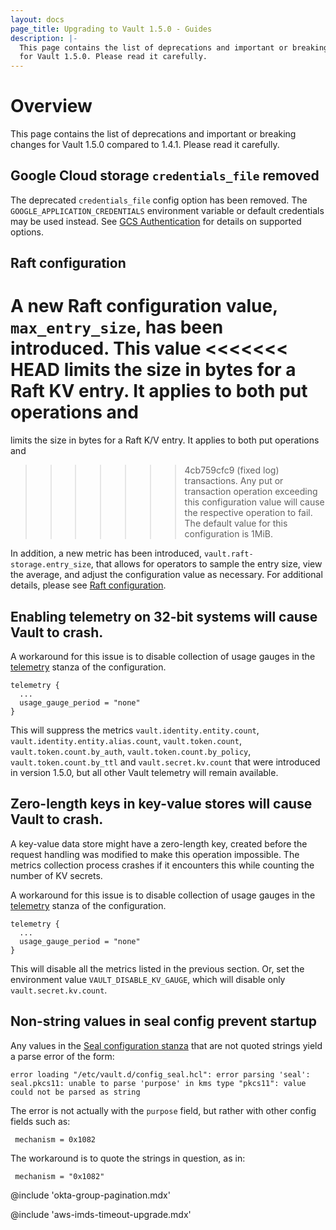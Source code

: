 ```yaml
---
layout: docs
page_title: Upgrading to Vault 1.5.0 - Guides
description: |-
  This page contains the list of deprecations and important or breaking changes
  for Vault 1.5.0. Please read it carefully.
---
```


# Overview

This page contains the list of deprecations and important or breaking changes
for Vault 1.5.0 compared to 1.4.1. Please read it carefully.

## Google Cloud storage `credentials_file` removed

The deprecated `credentials_file` config option has been removed. The `GOOGLE_APPLICATION_CREDENTIALS`
environment variable or default credentials may be used instead. See
[GCS Authentication](/vault/docs/configuration/storage/google-cloud-storage#gcs-authentication)
for details on supported options.

## Raft configuration

A new Raft configuration value, `max_entry_size`, has been introduced. This value
<<<<<<< HEAD
limits the size in bytes for a Raft KV entry. It applies to both put operations and
=======
limits the size in bytes for a Raft K/V entry. It applies to both put operations and
>>>>>>> 4cb759cfc9 (fixed log)
transactions. Any put or transaction operation exceeding this configuration value
will cause the respective operation to fail. The default value for this
configuration is 1MiB.

In addition, a new metric has been introduced, `vault.raft-storage.entry_size`,
that allows for operators to sample the entry size, view the average, and adjust
the configuration value as necessary. For additional details, please see
[Raft configuration](/vault/docs/configuration/storage/raft).

## Enabling telemetry on 32-bit systems will cause Vault to crash.

A workaround for this issue is to disable collection of usage gauges in
the [telemetry](/vault/docs/configuration/telemetry) stanza of the configuration.

```
telemetry {
  ...
  usage_gauge_period = "none"
}
```

This will suppress the metrics `vault.identity.entity.count`,
`vault.identity.entity.alias.count`, `vault.token.count`, `vault.token.count.by_auth`,
`vault.token.count.by_policy`, `vault.token.count.by_ttl` and `vault.secret.kv.count`
that were introduced in version 1.5.0, but all other Vault telemetry will remain available.

## Zero-length keys in key-value stores will cause Vault to crash.

A key-value data store might have a zero-length key, created before the request handling was
modified to make this operation impossible. The metrics collection process crashes if it encounters
this while counting the number of KV secrets.

A workaround for this issue is to disable collection of usage gauges in
the [telemetry](/vault/docs/configuration/telemetry) stanza of the configuration.

```
telemetry {
  ...
  usage_gauge_period = "none"
}
```

This will disable all the metrics listed in the previous section. Or, set the environment value
`VAULT_DISABLE_KV_GAUGE`, which will disable only `vault.secret.kv.count`.

## Non-string values in seal config prevent startup

Any values in the [Seal configuration stanza](/vault/docs/configuration/seal)
that are not quoted strings yield a parse error of the form:

```
error loading "/etc/vault.d/config_seal.hcl": error parsing 'seal': seal.pkcs11: unable to parse 'purpose' in kms type "pkcs11": value could not be parsed as string
```

The error is not actually with the `purpose` field, but rather with other config fields such as:

```
 mechanism = 0x1082
```

The workaround is to quote the strings in question, as in:

```
 mechanism = "0x1082"
```

@include 'okta-group-pagination.mdx'

@include 'aws-imds-timeout-upgrade.mdx'
